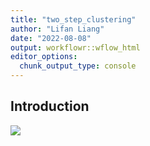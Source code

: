 ```yaml
---
title: "two_step_clustering"
author: "Lifan Liang"
date: "2022-08-08"
output: workflowr::wflow_html
editor_options:
  chunk_output_type: console
---
```


## Introduction

![](assets/Seurat_corr_vs_pct.png)

